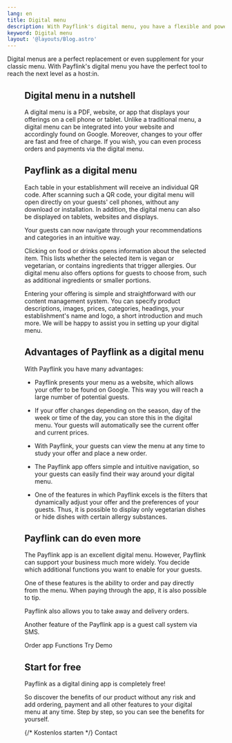 ```yaml
---
lang: en
title: Digital menu
description: With Payflink's digital menu, you have a flexible and powerful tool to showcase what your restaurant, bar or cafe has to offer in the best possible way.
keyword: Digital menu
layout: '@layouts/Blog.astro'
---
```



Digital menus are a perfect replacement or even supplement for your classic menu. With Payflink's digital menu you have the perfect tool to reach the next level as a host:in.

<Figure
  caption="Digital menu"
  src={import('../../images/restaurant-bestell-app.png')}
/>

## Digital menu in a nutshell

A digital menu is a PDF, website, or app that displays your offerings on a cell phone or tablet. Unlike a traditional menu, a digital menu can be integrated into your website and accordingly found on Google. Moreover, changes to your offer are fast and free of charge. If you wish, you can even process orders and payments via the digital menu.

## Payflink as a digital menu

Each table in your establishment will receive an individual QR code. After scanning such a QR code, your digital menu will open directly on your guests' cell phones, without any download or installation. In addition, the digital menu can also be displayed on tablets, websites and displays.

Your guests can now navigate through your recommendations and categories in an intuitive way.

Clicking on food or drinks opens information about the selected item. This lists whether the selected item is vegan or vegetarian, or contains ingredients that trigger allergies. Our digital menu also offers options for guests to choose from, such as additional ingredients or smaller portions.

Entering your offering is simple and straightforward with our content management system. You can specify product descriptions, images, prices, categories, headings, your establishment's name and logo, a short introduction and much more. We will be happy to assist you in setting up your digital menu.

## Advantages of Payflink as a digital menu

With Payflink you have many advantages:

- Payflink presents your menu as a website, which allows your offer to be found on Google. This way you will reach a large number of potential guests.

- If your offer changes depending on the season, day of the week or time of the day, you can store this in the digital menu. Your guests will automatically see the current offer and current prices.

- With Payflink, your guests can view the menu at any time to study your offer and place a new order.

- The Payflink app offers simple and intuitive navigation, so your guests can easily find their way around your digital menu.

- One of the features in which Payflink excels is the filters that dynamically adjust your offer and the preferences of your guests. Thus, it is possible to display only vegetarian dishes or hide dishes with certain allergy substances.

## Payflink can do even more

The Payflink app is an excellent digital menu. However, Payflink can support your business much more widely. You decide which additional functions you want to enable for your guests.

One of these features is the ability to order and pay directly from the menu. When paying through the app, it is also possible to tip.

Payflink also allows you to take away and delivery orders.

Another feature of the Payflink app is a guest call system via SMS.

<ButtonList>
  <ButtonLink href="/de/restaurant-bestell-app/">Order app</ButtonLink>
  <ButtonLink href="/de/funktionsumfang/">Functions</ButtonLink>
  <ButtonLink href="/de/demo/">Try Demo</ButtonLink>
</ButtonList>

## Start for free

Payflink as a digital dining app is completely free!

So discover the benefits of our product without any risk and add ordering, payment and all other features to your digital menu at any time. Step by step, so you can see the benefits for yourself.

<ButtonList>
  {/* <ButtonLink href="/de/preise/">Kostenlos starten</ButtonLink> */}
  <ButtonLink href="/en/contact/">Contact</ButtonLink>
</ButtonList>
